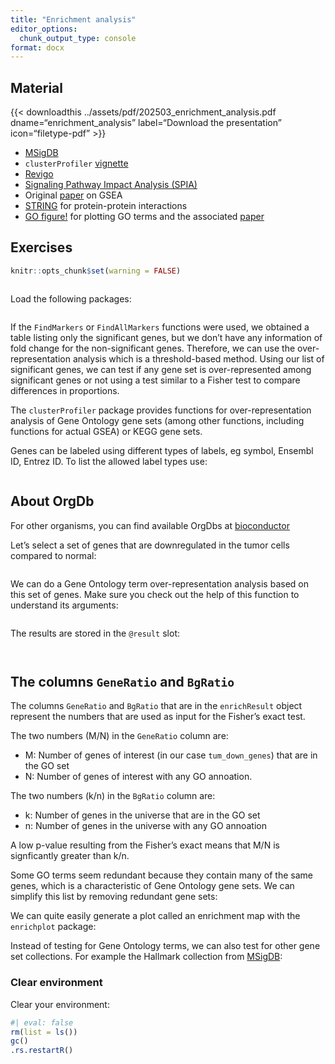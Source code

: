 ```yaml
---
title: "Enrichment analysis"
editor_options: 
  chunk_output_type: console
format: docx
---
```



## Material

{{< downloadthis ../assets/pdf/202503_enrichment_analysis.pdf dname="enrichment_analysis" label="Download the presentation" icon="filetype-pdf" >}}

- [MSigDB](http://www.gsea-msigdb.org/gsea/msigdb/index.jsp)
- `clusterProfiler` [vignette](https://bioconductor.org/packages/release/bioc/vignettes/clusterProfiler/inst/doc/clusterProfiler.html)
- [Revigo](http://revigo.irb.hr/)
- [Signaling Pathway Impact Analysis (SPIA)](https://bioconductor.org/packages/release/bioc/html/SPIA.html)
- Original [paper](https://www.pnas.org/content/102/43/15545) on GSEA
- [STRING](https://string-db.org/) for protein-protein interactions
- [GO figure!](https://gitlab.com/evogenlab/GO-Figure) for plotting GO terms and the associated [paper](https://www.frontiersin.org/articles/10.3389/fbinf.2021.638255/full)

## Exercises
```r
knitr::opts_chunk$set(warning = FALSE) 
```

```r
```

Load the following packages:

```r
```

If the `FindMarkers` or `FindAllMarkers` functions were used,
we obtained a table listing only the significant genes,
but we don't have any information of fold change for the non-significant
genes. Therefore, we can use the over-representation analysis
which is a threshold-based method.
Using our list of significant genes, we can test
if any gene set is over-represented among significant genes or not using a test
similar to a Fisher test to compare differences in proportions.

The `clusterProfiler` package provides functions for over-representation
analysis of Gene Ontology gene sets (among other functions, including functions for actual GSEA) or KEGG gene sets.

Genes can be labeled using different types of labels, eg
symbol, Ensembl ID, Entrez ID. To list the allowed
label types use:

```r
```

::: {.callout-info}
## About OrgDb
For other organisms, you can find available OrgDbs at [bioconductor](http://bioconductor.org/packages/release/BiocViews.html#___OrgDb)
:::

Let's select a set of genes that are downregulated in the tumor cells compared to normal:

```r
```

We can do a Gene Ontology term over-representation analysis based on this set of genes. Make sure you check out the help of this function to understand its arguments:

```r
```

The results are stored in the `@result` slot:

```r
```

```r
```

::: {.callout-note}
## The columns `GeneRatio` and `BgRatio`
The columns `GeneRatio` and `BgRatio` that are in the `enrichResult` object represent the numbers that are used as input for the Fisher's exact test. 

The two numbers (M/N) in the `GeneRatio` column are:

* M: Number of genes of interest (in our case `tum_down_genes`) that are in the GO set
* N: Number of genes of interest with any GO annoation.

The two numbers (k/n) in the `BgRatio` column are:

* k: Number of genes in the universe that are in the GO set
* n: Number of genes in the universe with any GO annoation

A low p-value resulting from the Fisher's exact means that M/N is signficantly greater than k/n. 
:::

Some GO terms seem redundant because they contain many of the same genes, which is a characteristic of Gene Ontology gene sets. We can simplify this list by removing redundant gene sets:

We can quite easily generate a plot called an enrichment map with the `enrichplot` package:

Instead of testing for Gene Ontology terms, we can also test for other gene set collections. For example the Hallmark collection from [MSigDB](http://www.gsea-msigdb.org/gsea/msigdb/index.jsp):

### Clear environment

Clear your environment:

```r
#| eval: false
rm(list = ls())
gc()
.rs.restartR()
```
